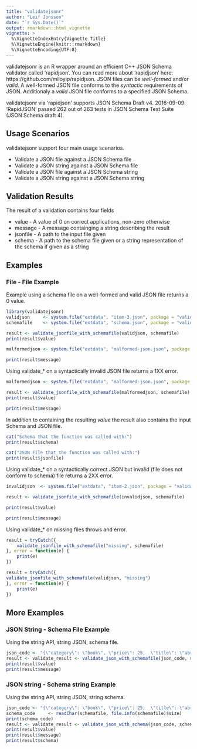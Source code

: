 ```yaml
---
title: "validatejsonr"
author: "Leif Jonsson"
date: "`r Sys.Date()`"
output: rmarkdown::html_vignette
vignette: >
  %\VignetteIndexEntry{Vignette Title}
  %\VignetteEngine{knitr::rmarkdown}
  %\VignetteEncoding{UTF-8}
---
```


validatejsonr is an R wrapper around an efficient C++ JSON Schema validator called 'rapidjson'. You can read more about 'rapidjson' here: https://github.com/miloyip/rapidjson. JSON files can be *well-formed* and/or *valid*. A well-formed JSON file conforms to the *syntactic* 
requirements of JSON. Additionaly a *valid* JSON file conforms to a specified JSON Schema. 

validatejsonr via 'rapidjson' supports JSON Schema Draft v4. 2016-09-09: 'RapidJSON' passed 262 out of 263 tests in JSON Schema Test Suite (JSON Schema draft 4).

## Usage Scenarios

validatejsonr support four main usage scenarios. 

  * Validate a JSON file against a JSON Schema file
  * Validate a JSON string against a JSON Schema file
  * Validate a JSON file against a JSON Schema string
  * Validate a JSON string against a JSON Schema string

## Validation Results

The result of a validation contains four fields

  * value - A value of 0 on correct applications, non-zero otherwise
  * message - A message containging a string describing the result
  * jsonfile - A path to the input file given
  * schema - A path to the schema file given or a string representation of the schema if given as a string

## Examples

### File - File Example

Example using a schema file on a well-formed and valid JSON file returns a 0 value.

```r
library(validatejsonr)
validjson     <- system.file("extdata", "item-3.json", package = "validatejsonr")
schemafile    <- system.file("extdata", "schema.json", package = "validatejsonr")

result <- validate_jsonfile_with_schemafile(validjson, schemafile)
print(result$value)

malformedjson <- system.file("extdata", "malformed-json.json", package = "validatejsonr")

print(result$message)

```

Using validate_* on a syntactically invalid JSON file returns a 1XX error.

```r
malformedjson <- system.file("extdata", "malformed-json.json", package = "validatejsonr")

result <- validate_jsonfile_with_schemafile(malformedjson, schemafile)
print(result$value)

print(result$message)
```

In addition to containing the resulting *value* the result also contains the input Schema and JSON file.
```r
cat("Schema that the function was called with:")
print(result$schema)

cat("JSON File that the function was called with:")
print(result$jsonfile)
```

Using validate_* on a syntactically correct JSON but invalid (file does not conform to schema) file returns a 2XX error.

```r
invalidjson  <- system.file("extdata", "item-2.json", package = "validatejsonr")

result <- validate_jsonfile_with_schemafile(invalidjson, schemafile)

print(result$value)

print(result$message)
```

Using validate_* on missing files throws and error.

```r
result = tryCatch({
    validate_jsonfile_with_schemafile("missing", schemafile)
}, error = function(e) {
    print(e)
})

result = tryCatch({
validate_jsonfile_with_schemafile(validjson, "missing")
}, error = function(e) {
    print(e)
})
```

## More Examples

### JSON String - Schema File Example

Using the string API, string JSON, schema file.
```r
json_code <- "{\"category\": \"book\", \"price\": 25,  \"title\": \"abrakadabra\"}"
result <- validate_result <- validate_json_with_schemafile(json_code, schemafile)
print(result$value)
print(result$message)
```

### JSON string - Schema string Example

Using the string API, string JSON, string schema.

```r
json_code <- "{\"category\": \"book\", \"price\": 25,  \"title\": \"abrakadabra\"}"
schema_code     <- readChar(schemafile, file.info(schemafile)$size)
print(schema_code)
result <- validate_result <- validate_json_with_schema(json_code, schema_code)
print(result$value)
print(result$message)
print(result$schema)
```
